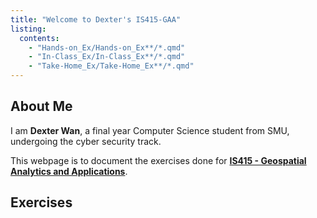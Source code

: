 ```yaml
---
title: "Welcome to Dexter's IS415-GAA"
listing: 
  contents:
    - "Hands-on_Ex/Hands-on_Ex**/*.qmd"
    - "In-Class_Ex/In-Class_Ex**/*.qmd"
    - "Take-Home_Ex/Take-Home_Ex**/*.qmd"
---
```


## About Me

I am **Dexter Wan**, a final year Computer Science student from SMU, undergoing the cyber security track.

This webpage is to document the exercises done for [**IS415 - Geospatial Analytics and Applications**]{.underline}.

## Exercises
